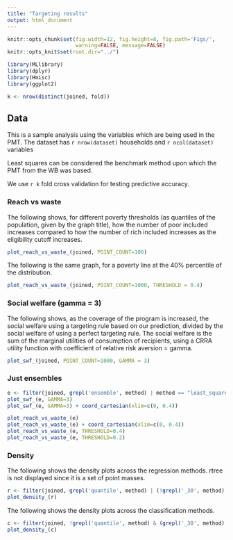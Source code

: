 ```yaml
---
title: "Targeting results"
output: html_document
---
```

```r
knitr::opts_chunk$set(fig.width=12, fig.height=8, fig.path='Figs/',
                      warning=FALSE, message=FALSE)
knitr::opts_knit$set(root.dir="../")
```

```r
library(MLlibrary)
library(dplyr)
library(Hmisc)
library(ggplot2)

k <- nrow(distinct(joined, fold))
```

## Data

This is a sample analysis using the variables which are being used in the PMT. The dataset has `r nrow(dataset)` households and `r ncol(dataset)` variables

Least squares can be considered the benchmark method upon which the PMT from the WB was based.

We use `r k` fold cross validation for testing predictive accuracy.


### Reach vs waste
The following shows, for different poverty thresholds (as quantiles of the population, given by the graph title), how the number of poor included increases compared to how the number of rich included increases as the eligibility cutoff increases.
```r
plot_reach_vs_waste_(joined, POINT_COUNT=100)
```
The following is the same graph, for a poverty line at the 40% percentile of the distribution.
```r
plot_reach_vs_waste_(joined, POINT_COUNT=1000, THRESHOLD = 0.4)
```

### Social welfare (gamma = 3)

The following shows, as the coverage of the program is increased, the social welfare using a targeting rule based on our prediction, divided by the social welfare of using a perfect targeting rule. The social welfare is the sum of the marginal utilities of consumption of recipients, using a CRRA utility function with coefficient of relative risk aversion = gamma.

```r
plot_swf_(joined, POINT_COUNT=1000, GAMMA = 3)
```


### Just ensembles
```r
e <- filter(joined, grepl('ensemble', method) | method == "least_squares")
plot_swf_(e, GAMMA=3)
plot_swf_(e, GAMMA=3) + coord_cartesian(xlim=c(0, 0.4))

plot_reach_vs_waste_(e)
plot_reach_vs_waste_(e) + coord_cartesian(xlim=c(0, 0.4))
plot_reach_vs_waste_(e, THRESHOLD=0.4)
plot_reach_vs_waste_(e, THRESHOLD=0.2)
```

### Density

The following shows the density plots across the regression methods. rtree is not displayed since it is a set of point masses. 
```r
r <- filter(joined, grepl('quantile', method) | (!grepl('_30', method) & !grepl('_40', method)))
plot_density_(r)
```

The following shows the density plots across the classification methods. 
```r
c <- filter(joined, !grepl('quantile', method) & (grepl('_30', method) | grepl('_40', method)))
plot_density_(c)
```
